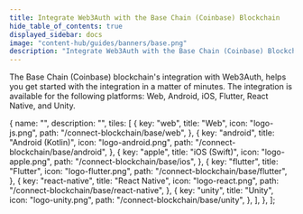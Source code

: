 ```yaml
---
title: Integrate Web3Auth with the Base Chain (Coinbase) Blockchain
hide_table_of_contents: true
displayed_sidebar: docs
image: "content-hub/guides/banners/base.png"
description: "Integrate Web3Auth with the Base Chain (Coinbase) Blockchain | Documentation - Web3Auth"
---
```



<SEO
  title="Integrate Web3Auth with the Base Chain (Coinbase) Blockchain"
  description="Integrate Web3Auth with the Base Chain (Coinbase) Blockchain | Documentation - Web3Auth"
  image="https://web3auth.io/docs/content-hub/guides/banners/base.png"
  slug="/connect-blockchain/evm/base"
/>

The Base Chain (Coinbase) blockchain's integration with Web3Auth, helps you get started with the integration in a matter of minutes. The integration
is available for the following platforms: Web, Android, iOS, Flutter, React Native, and Unity.

  {
    name: "",
    description: "",
    tiles: [
      {
        key: "web",
        title: "Web",
        icon: "logo-js.png",
        path: "/connect-blockchain/base/web",
      },
      {
        key: "android",
        title: "Android (Kotlin)",
        icon: "logo-android.png",
        path: "/connect-blockchain/base/android",
      },
      {
        key: "apple",
        title: "iOS (Swift)",
        icon: "logo-apple.png",
        path: "/connect-blockchain/base/ios",
      },
      {
        key: "flutter",
        title: "Flutter",
        icon: "logo-flutter.png",
        path: "/connect-blockchain/base/flutter",
      },
      {
        key: "react-native",
        title: "React Native",
        icon: "logo-react.png",
        path: "/connect-blockchain/base/react-native",
      },
      {
        key: "unity",
        title: "Unity",
        icon: "logo-unity.png",
        path: "/connect-blockchain/base/unity",
      },
    ],
  },
];

<Tiles tileGroups={Base} />
